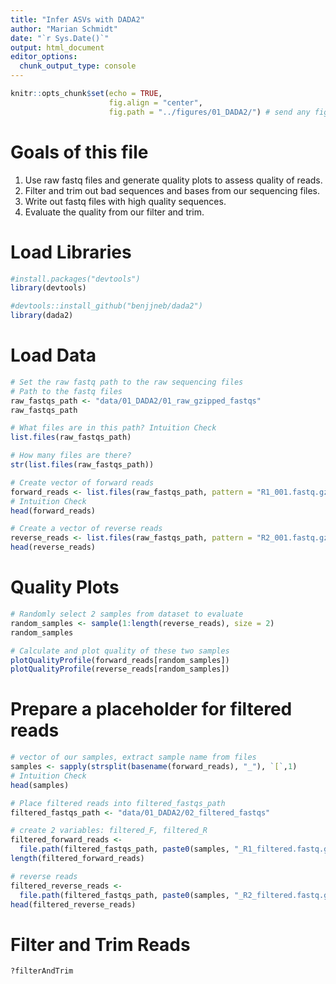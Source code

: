 ```yaml
---
title: "Infer ASVs with DADA2"
author: "Marian Schmidt"
date: "`r Sys.Date()`"
output: html_document
editor_options: 
  chunk_output_type: console
---
```


```r
knitr::opts_chunk$set(echo = TRUE,
                      fig.align = "center",
                      fig.path = "../figures/01_DADA2/") # send any figure output to this folder 
```

# Goals of this file 

1. Use raw fastq files and generate quality plots to assess quality of reads.
2. Filter and trim out bad sequences and bases from our sequencing files. 
3. Write out fastq files with high quality sequences. 
4. Evaluate the quality from our filter and trim. 

# Load Libraries 
```r
#install.packages("devtools")
library(devtools)

#devtools::install_github("benjjneb/dada2")
library(dada2)
```


# Load Data 
```r
# Set the raw fastq path to the raw sequencing files 
# Path to the fastq files 
raw_fastqs_path <- "data/01_DADA2/01_raw_gzipped_fastqs"
raw_fastqs_path

# What files are in this path? Intuition Check 
list.files(raw_fastqs_path)

# How many files are there? 
str(list.files(raw_fastqs_path))

# Create vector of forward reads
forward_reads <- list.files(raw_fastqs_path, pattern = "R1_001.fastq.gz", full.names = TRUE)  
# Intuition Check 
head(forward_reads)  

# Create a vector of reverse reads 
reverse_reads <- list.files(raw_fastqs_path, pattern = "R2_001.fastq.gz", full.names = TRUE)
head(reverse_reads)
```

# Quality Plots 
```r
# Randomly select 2 samples from dataset to evaluate 
random_samples <- sample(1:length(reverse_reads), size = 2)
random_samples

# Calculate and plot quality of these two samples
plotQualityProfile(forward_reads[random_samples])
plotQualityProfile(reverse_reads[random_samples])
```



# Prepare a placeholder for filtered reads 
```r
# vector of our samples, extract sample name from files 
samples <- sapply(strsplit(basename(forward_reads), "_"), `[`,1) 
# Intuition Check 
head(samples)

# Place filtered reads into filtered_fastqs_path
filtered_fastqs_path <- "data/01_DADA2/02_filtered_fastqs"

# create 2 variables: filtered_F, filtered_R
filtered_forward_reads <- 
  file.path(filtered_fastqs_path, paste0(samples, "_R1_filtered.fastq.gz"))
length(filtered_forward_reads)

# reverse reads
filtered_reverse_reads <- 
  file.path(filtered_fastqs_path, paste0(samples, "_R2_filtered.fastq.gz"))
head(filtered_reverse_reads)
```

# Filter and Trim Reads

```r
?filterAndTrim

```









